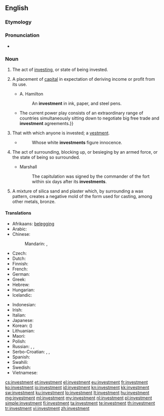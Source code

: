 ==English==

{{wikipedia}}

===Etymology===
{{suffix|invest|ment}}

===Pronunciation===
* {{audio|en-us-investment.ogg|Audio (US)}}

===Noun===
{{en-noun}}

# The act of [[invest]]ing, or state of being invested.
# {{context|finance|lang=en}} A placement of [[capital]] in expectation of deriving income or profit from its use.
#* A. Hamilton
#*: An '''investment''' in ink, paper, and steel pens.
#*{{quote-magazine|date=2013-07-19|author={{w|Timothy Garton Ash}}
|volume=189|issue=6|page=18|magazine={{w|The Guardian Weekly}}
|title=[http://www.theguardian.com/commentisfree/2013/jul/10/geopolitics-transatlantic-trade-deal Where Dr Pangloss meets Machiavelli]
|passage=Hidden behind thickets of acronyms and gorse bushes of detail, a new great game is under way across the globe.{{...}}The current power play consists of an extraordinary range of countries simultaneously sitting down to negotiate big free trade and '''investment''' agreements.}}
# That with which anyone is invested; a [[vestment]].
#* {{w|William Shakespeare}}
#*: Whose white '''investments''' figure innocence.
# {{context|military|lang=en}} The act of surrounding, blocking up, or besieging by an armed force, or the state of being so surrounded.
#* Marshall
#*: The capitulation was signed by the commander of the fort within six days after its '''investments'''.
# A mixture of silica sand and plaster which, by surrounding a wax pattern, creates a negative mold of the form used for casting, among other metals, bronze.

====Translations====
{{trans-top|a placement of capital in expectation of deriving income or profit from its use}}
* Afrikaans: [[belegging]]
* Arabic: {{t-|ar|استثمار|m|tr=istithmaar}}
* Chinese:
*: Mandarin: {{t-|cmn|投資|sc=Hani}}, {{t-|cmn|投资|tr=tóuzī|sc=Hani}}
* Czech: {{t-|cs|investice|f}}
* Dutch: {{t+|nl|investering}}
* Finnish: {{t+|fi|sijoitus}}
* French: {{t+|fr|investissement}}
* German: {{t+|de|Investition|f}}
* Greek: {{t+|el|επένδυση|f|sc=Grek}}
* Hebrew: {{t+|he|השקעה|f|tr=hashkaa}}
* Hungarian: {{t+|hu|befektetés}}
* Icelandic: {{t-|is|fjárfesting|f}}
{{trans-mid}}
* Indonesian: {{t+|id|investasi}}
* Irish: {{t-|ga|fuilleamh|m}}
* Italian: {{t+|it|investimento|m}}
* Japanese: {{t+|ja|投資|tr=とうし, tōshi}}
* Korean: {{t+|ko|투자|tr=tuja|sc=Hang}} ({{t+|ko|投資|sc=Hani}})
* Lithuanian: {{t-|lt|investicija|f}}
* Maori: {{t-|mi|whakangaonga}}
* Polish: {{t+|pl|inwestycja|f}}
* Russian: {{t+|ru|инвестиция|f|tr=investícija}}, {{t+|ru|вклад|m|tr=vklad}}, {{t+|ru|капиталовложение|n|tr=kapitalovložénije}}
* Serbo-Croatian: {{t-|sh|ulaganje|n}}, {{t-|sh|investicija|f}}, {{t-|sh|plasman|m}}
* Spanish: {{t+|es|inversión|f}}
* Swahili: {{t+|sw|uwekezaji}}
* Swedish: {{t+|sv|investering}}
* Vietnamese: {{t-|vi|đầu tư|alt=sự đầu tư}}
{{trans-bottom}}

[[cs:investment]]
[[et:investment]]
[[el:investment]]
[[eu:investment]]
[[fr:investment]]
[[ko:investment]]
[[io:investment]]
[[id:investment]]
[[kn:investment]]
[[kk:investment]]
[[sw:investment]]
[[ku:investment]]
[[lo:investment]]
[[lt:investment]]
[[hu:investment]]
[[mg:investment]]
[[ml:investment]]
[[my:investment]]
[[nl:investment]]
[[pl:investment]]
[[simple:investment]]
[[fi:investment]]
[[ta:investment]]
[[te:investment]]
[[th:investment]]
[[tr:investment]]
[[vi:investment]]
[[zh:investment]]